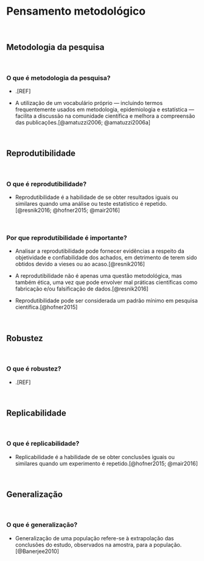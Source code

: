 # **Pensamento metodológico** {#pensamento-metodologico}

<br>

## Metodologia da pesquisa

<br>

### O que é metodologia da pesquisa?

-   .[REF]

-   A utilização de um vocabulário próprio --- incluindo termos frequentemente usados em metodologia, epidemiologia e estatística --- facilita a discussão na comunidade científica e melhora a compreensão das publicações.[@amatuzzi2006; @amatuzzi2006a]

<br>

## Reprodutibilidade

<br>

### O que é reprodutibilidade?

-   Reprodutibilidade é a habilidade de se obter resultados iguais ou similares quando uma análise ou teste estatístico é repetido.[@resnik2016; @hofner2015; @mair2016]

<br>

### Por que reprodutibilidade é importante?

-   Analisar a reprodutibilidade pode fornecer evidências a respeito da objetividade e confiabilidade dos achados, em detrimento de terem sido obtidos devido a vieses ou ao acaso.[@resnik2016]

-   A reprodutibilidade não é apenas uma questão metodológica, mas também ética, uma vez que pode envolver mal práticas científicas como fabricação e/ou falsificação de dados.[@resnik2016]

-   Reprodutibilidade pode ser considerada um padrão mínimo em pesquisa científica.[@hofner2015]

<br>

## Robustez

<br>

### O que é robustez?

-   .[REF]

<br>

## Replicabilidade

<br>

### O que é replicabilidade?

-   Replicabilidade é a habilidade de se obter conclusões iguais ou similares quando um experimento é repetido.[@hofner2015; @mair2016]

<br>

## Generalização

<br>

### O que é generalização?

-   Generalização de uma população refere-se à extrapolação das conclusões do estudo, observados na amostra, para a população.[@Banerjee2010]

<br>
